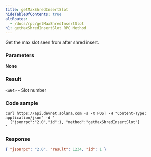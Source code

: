 ```yaml
---
title: getMaxShredInsertSlot
hideTableOfContents: true
altRoutes:
  - /docs/rpc/getMaxShredInsertSlot
h1: getMaxShredInsertSlot RPC Method
---
```


Get the max slot seen from after shred insert.

<DocSideBySide>

<DocLeftSide>

### Parameters

**None**

### Result

`<u64>` - Slot number

</DocLeftSide>

<DocRightSide>

### Code sample

```shell
curl https://api.devnet.solana.com -s -X POST -H "Content-Type: application/json" -d '
  {"jsonrpc":"2.0","id":1, "method":"getMaxShredInsertSlot"}
'
```

### Response

```json
{ "jsonrpc": "2.0", "result": 1234, "id": 1 }
```

</DocRightSide>
</DocSideBySide>
